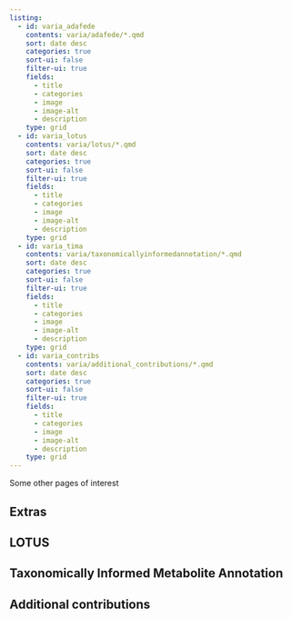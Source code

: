 ```yaml
---
listing:
  - id: varia_adafede
    contents: varia/adafede/*.qmd
    sort: date desc
    categories: true
    sort-ui: false
    filter-ui: true
    fields:
      - title
      - categories
      - image
      - image-alt
      - description
    type: grid
  - id: varia_lotus
    contents: varia/lotus/*.qmd
    sort: date desc
    categories: true
    sort-ui: false
    filter-ui: true
    fields:
      - title
      - categories
      - image
      - image-alt
      - description
    type: grid
  - id: varia_tima
    contents: varia/taxonomicallyinformedannotation/*.qmd
    sort: date desc
    categories: true
    sort-ui: false
    filter-ui: true
    fields:
      - title
      - categories
      - image
      - image-alt
      - description
    type: grid
  - id: varia_contribs
    contents: varia/additional_contributions/*.qmd
    sort: date desc
    categories: true
    sort-ui: false
    filter-ui: true
    fields:
      - title
      - categories
      - image
      - image-alt
      - description
    type: grid
---
```


Some other pages of interest

## Extras

:::{#varia_adafede}
:::

## LOTUS

:::{#varia_lotus}
:::

## Taxonomically Informed Metabolite Annotation

:::{#varia_tima}
:::

## Additional contributions

:::{#varia_contribs}
:::
